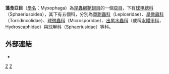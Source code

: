 {{Automatic taxobox
| taxon = Myxophaga
| fossil_range = {{fossilrange|220|0}}<small>[[三叠纪|三叠纪]]－近期</small>
| image = Hydroscapha natans01.jpg
| image_caption = ''Hydroscapha natans''
| authority = [[Roy_Crowson|Crowson]], 1955
| subdivision_ranks = [[科_(生物)|科]]
| subdivision = 
* [[球甲總科|球甲總科]] Sphaeriusoidea
** [[單跗蟲科|單跗蟲科]] Lepiceridae
** [[旱微蟲科|旱微蟲科]] Torridincolidae
** [[球微蟲科|球微蟲科]] Microsporidae
** [[出尾水蟲科|出尾水蟲科]] Hydroscaphidae
** [[球甲科|球甲科]] Sphaeriusidae
}}

'''藻食亞目'''（[[學名|學名]]：Myxophaga）為[[昆蟲綱|昆蟲綱]][[鞘翅目|鞘翅目]]的一個[[亞目|亞目]]，下有[[球甲總科|球甲總科]]（Sphaeriusoidea），其下有五個科，分別為[[單跗蟲科|單跗蟲科]]（Lepiceridae）、[[旱微蟲科|旱微蟲科]]（Torridincolidae）、[[球微蟲科|球微蟲科]]（Microsporidae）、[[出尾水蟲科|出尾水蟲科]]（或稱[[水纓甲科|水纓甲科]]，Hydroscaphidae）與[[球甲科|球甲科]]（Sphaeriusidae）等科。

== 外部連結 ==
* {{ITIS|ID=112736|taxon=Myxophaga}}

{{Authority control}}
{{Taxonbar|from=Q133005}}

[[Category:鞘翅目|Z]]
[[Category:_1955年描述的分类群|Z]]
